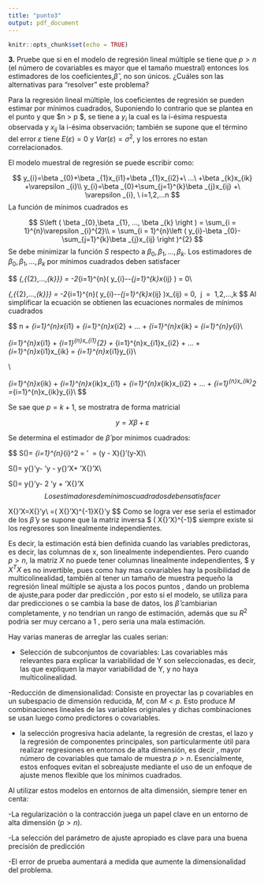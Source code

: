 ```yaml
---
title: "punto3"
output: pdf_document
---
```


```r
knitr::opts_chunk$set(echo = TRUE)
```

**3.** Pruebe que si en el modelo de regresión lineal múltiple se tiene que 
$p > n$ (el número de covariables es mayor que el tamaño muestral) entonces
los estimadores de los coeficientes,$\widehat{\beta }$ , no son únicos. ¿Cuáles son las
alternativas para "resolver" este problema?

Para la regresión lineal múltiple, los coeficientes de regresión se pueden estimar por mínimos cuadrados, Suponiendo lo contrario que se plantea en el punto y  que $n > p $, se tiene a $y_{i}$ la cual es la i-ésima respuesta observada y $x_{ij}$ la i-ésima observación; también se supone que el término del error $\varepsilon$ 
tiene $E\left ( \varepsilon  \right ) = 0$ y $Var\left ( \varepsilon  \right ) = \sigma ^{2}$, y los errores no estan correlacionados.

El modelo muestral de regresión se puede escribir como:


$$
y_{i}=\beta _{0}+\beta _{1}x_{i1}+\beta _{1}x_{i2}+\ ...\ +\beta _{k}x_{ik} +\varepsilon _{i}\\
y_{i}=\beta _{0}+\sum_{j=1}^{k}\beta _{j}x_{ij} +\ \varepsilon _{i},  \ i=1,2,...n
$$
La función de mínimos cuadrados es

$$
S\left ( \beta _{0},\beta _{1}, ..., \beta _{k} \right ) = \sum_{i = 1}^{n}\varepsilon _{i}^{2}\\
 = \sum_{i = 1}^{n}\left ( y_{i}-\beta _{0}-\sum_{j=1}^{k}\beta _{j}x_{ij} \right )^{2}
$$
Se debe minimizar la función $S$ respecto a $\beta _{0},\beta _{1}, ..., \beta _{k}$. Los estimadores de $\beta _{0},\beta _{1}, ..., \beta _{k}$ por mínimos cuadrados deben satisfacer

$$
\frac{\partial S}{\partial \beta _{0}}\mid _{\widehat{\beta _{0}},{\widehat\beta _{2},...,\widehat\beta _{k}}} = -2\sum_{i=1}^{n}\left ( y_{i}-\widehat{\beta _{0}}-\sum_{j=1}^{k}\widehat{\beta_{j}}x_{ij} \right ) = 0\\

\frac{\partial S}{\partial \beta _{j}}\mid _{\widehat{\beta _{0}},{\widehat\beta _{2},...,\widehat\beta _{k}}} = -2\sum_{i=1}^{n}\left ( y_{i}-\widehat{\beta _{0}}-\sum_{j=1}^{k}\widehat{\beta_{j}}x_{ij} \right )x_{ij} = 0, \ j \ = \ 1,2,...,k
$$
Al simplificar la ecuación se obtienen las ecuaciones normales de mínimos cuadrados

$$
n\widehat{\beta _{0}} + \widehat{\beta _{1}}\sum_{i=1}^{n}x_{i1} +  \widehat{\beta _{2}}\sum_{i=1}^{n}x_{i2} + ... +  \widehat{\beta _{k}}\sum_{i=1}^{n}x_{ik} = \sum_{i=1}^{n}y_{i}\\

\widehat{\beta _{0}}\sum_{i=1}^{n}x_{i1} + \widehat{\beta _{1}}\sum_{i=1}^{n}x_{i1}^{2} +  \widehat{\beta _{2}}\sum_{i=1}^{n}x_{i1}x_{i2} + ... +  \widehat{\beta _{k}}\sum_{i=1}^{n}x_{i1}x_{ik} = \sum_{i=1}^{n}x_{i1}y_{i}\\

\vdots  \\


\widehat{\beta _{0}}\sum_{i=1}^{n}x_{ik} + \widehat{\beta _{1}}\sum_{i=1}^{n}x_{ik}x_{i1} +  \widehat{\beta _{2}}\sum_{i=1}^{n}x_{ik}x_{i2} + ... +  \widehat{\beta _{k}}\sum_{i=1}^{n}x_{ik}^2 =\sum_{i=1}^{n}x_{ik}y_{i}\\
$$

Se sae que $p = k + 1$, se mostratra de forma matricial 

$$
y =X\beta + \varepsilon 
$$

Se determina el estimador de $\widehat{\beta}$ por minimos cuadrados:

$$
S(\beta )= \sum_{i=1}^{n}\varepsilon _{i}^2 = \varepsilon {}' \ \varepsilon  = (y - X\beta ){}'(y-X\beta )\\

S(\beta )= y{}'y- \beta {X}'y - y{}'X\beta + \beta {}'X{}'X\beta \\

S(\beta )= y{}'y- 2 \beta {X}'y + \beta {}'X{}'X\beta 
$$
Los estimadores de mínimos cuadrados deben satisfacer 
$$

X{}'X\widehat{\beta }=X{}'y\\
\widehat{\beta }=\left (  X{}'X\right )^{-1}X{}'y
$$
Como se logra ver ese seria el estimador de los $\widehat{\beta}$ y se supone que la matriz inversa 
$ \left ( X{}'X\right )^{-1}$ siempre existe si los regresores son linealmente independientes.

Es decir, la estimación está bien definida cuando las variables predictoras, es decir, las columnas de x, son linealmente independientes. Pero cuando $p> n$, la matriz  $X$ no puede tener columnas linealmente independientes, $
y $X^{T}X$ es no invertible, pues como hay mas covariables hay la posibilidad de multicolinealidad, también  al tener un tamaño de muestra pequeño la regresión lineal múltiple se ajusta a los pocos puntos , dando un problema de ajuste,para poder dar predicción , por esto si el modelo, se utiliza para dar predicciones o se cambia la base de datos, los $\widehat{\beta}$ cambiarian completamente, y no tendrian un rango de estimación, además que su $R^{2}$ podria ser muy cercano a 1 , pero seria una mala estimación.

Hay varias maneras de arreglar las cuales serian:


- Selección de subconjuntos de covariables: Las covariables
más relevantes para explicar la variabilidad de Y son seleccionadas, es decir, las que expliquen la mayor variabilidad de Y, y no haya multicolinealidad.

-Reducción de dimensionalidad: Consiste en proyectar las p
covariables en un subespacio de dimensión reducida, $M$, con $M < p$. Esto produce $M$ combinaciones lineales de las variables originales y dichas combinaciones se usan luego como predictores
o covariables.

- la selección progresiva hacia adelante, la regresión de crestas, el lazo y la regresión de componentes principales, son particularmente útil para realizar regresiones en entornos de alta dimensión, es decir , mayor número de covariables que tamalo de muestra $p > n$. Esencialmente, estos enfoques evitan el sobreajuste mediante el uso de un enfoque de ajuste menos flexible que los mínimos cuadrados.

Al utilizar estos modelos en entornos de alta dimensión, siempre tener en centa:

-La regularización o la contracción juega un papel clave en un entorno de alta dimensión $(p> n)$.

-La selección del parámetro de ajuste apropiado es clave para una buena precisión de predicción

-El error de prueba aumentará a medida que aumente la dimensionalidad del problema.